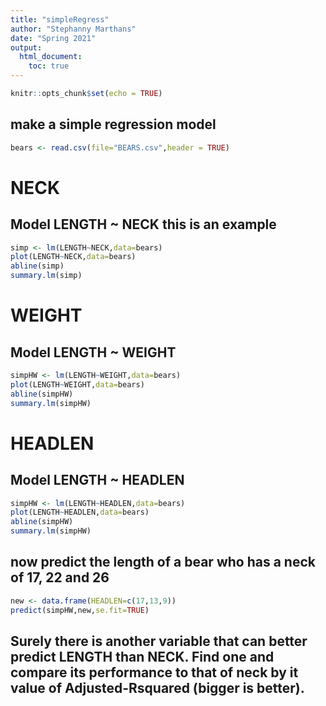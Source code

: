 ```yaml
---
title: "simpleRegress"
author: "Stephanny Marthans"
date: "Spring 2021"
output:
  html_document:
    toc: true
---
```


```r
knitr::opts_chunk$set(echo = TRUE)
```

## make a simple regression model

```r
bears <- read.csv(file="BEARS.csv",header = TRUE)
```
# NECK
## Model LENGTH ~ NECK  this is an example  

```r
simp <- lm(LENGTH~NECK,data=bears)
plot(LENGTH~NECK,data=bears)
abline(simp)
summary.lm(simp)
```

# WEIGHT
## Model LENGTH ~ WEIGHT  

```r
simpHW <- lm(LENGTH~WEIGHT,data=bears)
plot(LENGTH~WEIGHT,data=bears)
abline(simpHW)
summary.lm(simpHW)
```

# HEADLEN
## Model LENGTH ~ HEADLEN
```r
simpHW <- lm(LENGTH~HEADLEN,data=bears)
plot(LENGTH~HEADLEN,data=bears)
abline(simpHW)
summary.lm(simpHW)
```

## now predict the length of a bear who has a neck of 17, 22 and 26


```r
new <- data.frame(HEADLEN=c(17,13,9))
predict(simpHW,new,se.fit=TRUE)
```
## Surely there is another variable that can better predict LENGTH than NECK. Find one and compare its performance to that of neck by it value of Adjusted-Rsquared (bigger is better).

